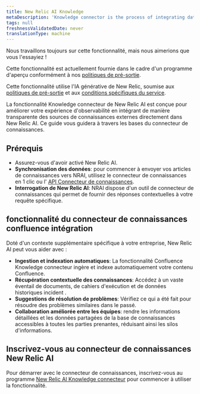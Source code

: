 ```yaml
---
title: New Relic AI Knowledge
metaDescription: 'Knowledge connector is the process of integrating data from various sources to create a unified view of information. This unified view can be used to improve decision-making, automate processes, and enhance customer experiences.'
tags: null
freshnessValidatedDate: never
translationType: machine
---
```


<Callout title="Aperçu">
  Nous travaillons toujours sur cette fonctionnalité, mais nous aimerions que vous l&apos;essayiez !

  Cette fonctionnalité est actuellement fournie dans le cadre d&apos;un programme d&apos;aperçu conformément à nos [politiques de pré-sortie](/docs/licenses/license-information/referenced-policies/new-relic-pre-release-policy).

  Cette fonctionnalité utilise l&apos;IA générative de New Relic, soumise aux [politiques de pré-sortie](/docs/licenses/license-information/referenced-policies/new-relic-pre-release-policy) et aux [conditions spécifiques du service](https://newrelic.com/termsandconditions/service-specific).
</Callout>

La fonctionnalité Knowledge connecteur de New Relic AI est conçue pour améliorer votre expérience d&apos;observabilité en intégrant de manière transparente des sources de connaissances externes directement dans New Relic AI. Ce guide vous guidera à travers les bases du connecteur de connaissances.

## Prérequis

* Assurez-vous d&apos;avoir activé New Relic AI.
* **Synchronisation des données**: pour commencer à envoyer vos articles de connaissances vers NRAI, utilisez le connecteur de connaissances en 1 clic ou l&apos; [API Connecteur de connaissances](/docs/apis/nerdgraph/examples/nerdgraph-rag).
* **Interrogation de New Relic AI**: NRAI dispose d&apos;un outil de connecteur de connaissances qui permet de fournir des réponses contextuelles à votre requête spécifique.

## fonctionnalité du connecteur de connaissances confluence intégration

Doté d&apos;un contexte supplémentaire spécifique à votre entreprise, New Relic AI peut vous aider avec :

* **Ingestion et indexation automatiques**: La fonctionnalité Confluence Knowledge connecteur ingère et indexe automatiquement votre contenu Confluence.
* **Récupération contextuelle des connaissances**: Accédez à un vaste éventail de documents, de cahiers d&apos;exécution et de données historiques incident .
* **Suggestions de résolution de problèmes**: Vérifiez ce qui a été fait pour résoudre des problèmes similaires dans le passé.
* **Collaboration améliorée entre les équipes**: rendre les informations détaillées et les données partagées de la base de connaissances accessibles à toutes les parties prenantes, réduisant ainsi les silos d&apos;informations.

## Inscrivez-vous au connecteur de connaissances New Relic AI

Pour démarrer avec le connecteur de connaissances, inscrivez-vous au programme [New Relic AI Knowledge connecteur](https://docs.google.com/forms/d/e/1FAIpQLScLXUDRmg9_T0XlJy0ddiXog6J3SRI_kJY6G3LlvTdAyjyc9Q/viewform?usp=sharing) pour commencer à utiliser la fonctionnalité.
